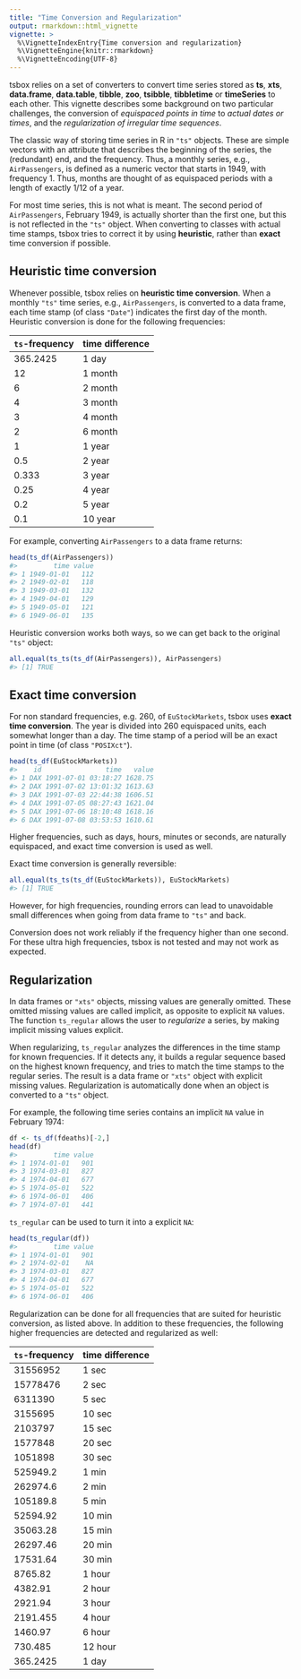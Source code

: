 ```yaml
---
title: "Time Conversion and Regularization"
output: rmarkdown::html_vignette
vignette: >
  %\VignetteIndexEntry{Time conversion and regularization}
  %\VignetteEngine{knitr::rmarkdown}
  %\VignetteEncoding{UTF-8}
---
```


tsbox relies on a set of converters to convert time series stored as **ts**, **xts**, **data.frame**, **data.table**, **tibble**, **zoo**, **tsibble**, **tibbletime** or **timeSeries** to each other. This vignette
describes some background on two particular challenges, the conversion of
*equispaced points in time* to *actual dates or times*, and the *regularization 
of irregular time sequences*.

The classic way of storing time series in R in `"ts"` objects. These are simple
vectors with an attribute that describes the beginning of the series, the
(redundant) end, and the frequency. Thus, a monthly series, e.g.,
`AirPassengers`, is defined as a numeric vector that starts in 1949, with
frequency 1. Thus, months are thought of as equispaced periods with a length of 
exactly 1/12 of a year.

For most time series, this is not what is meant. The second period of
`AirPassengers`, February 1949, is actually shorter than the first one, but this
is not reflected in the `"ts"` object. When converting to classes with actual
time stamps, tsbox tries to correct it by using **heuristic**, rather than
**exact** time conversion if possible.


## Heuristic time conversion

Whenever possible, tsbox relies on **heuristic time conversion**. When a monthly
`"ts"` time series, e.g., `AirPassengers`, is converted to a data frame, each
time stamp (of class `"Date"`) indicates the first day of the month.
Heuristic conversion is done for the following frequencies:


| `ts`-frequency | time difference |
|----------------|-----------------|
|       365.2425 | 1 day           |
|             12 | 1 month         |
|              6 | 2 month         |
|              4 | 3 month         |
|              3 | 4 month         |
|              2 | 6 month         |
|              1 | 1 year          |
|            0.5 | 2 year          |
|          0.333 | 3 year          |
|           0.25 | 4 year          |
|            0.2 | 5 year          |
|            0.1 | 10 year         |

For example, converting `AirPassengers` to a data frame returns:

```r
head(ts_df(AirPassengers))
#>         time value
#> 1 1949-01-01   112
#> 2 1949-02-01   118
#> 3 1949-03-01   132
#> 4 1949-04-01   129
#> 5 1949-05-01   121
#> 6 1949-06-01   135
```

Heuristic conversion works both ways, so we can get back to the original `"ts"`
object:

```r
all.equal(ts_ts(ts_df(AirPassengers)), AirPassengers)
#> [1] TRUE
```

## Exact time conversion

For non standard frequencies, e.g. 260, of `EuStockMarkets`, tsbox uses  **exact
time conversion**. The year is divided into 260 equispaced units, each somewhat
longer than a day. The time stamp of a period will be an exact point in time (of
class `"POSIXct"`).

```r
head(ts_df(EuStockMarkets))
#>    id                time   value
#> 1 DAX 1991-07-01 03:18:27 1628.75
#> 2 DAX 1991-07-02 13:01:32 1613.63
#> 3 DAX 1991-07-03 22:44:38 1606.51
#> 4 DAX 1991-07-05 08:27:43 1621.04
#> 5 DAX 1991-07-06 18:10:48 1618.16
#> 6 DAX 1991-07-08 03:53:53 1610.61
```

Higher frequencies, such as days, hours, minutes or seconds, are naturally
equispaced, and exact time conversion is used as well.

Exact time conversion is generally reversible:

```r
all.equal(ts_ts(ts_df(EuStockMarkets)), EuStockMarkets)
#> [1] TRUE
```

However, for high frequencies, rounding errors can lead to unavoidable small
differences when going from data frame to `"ts"` and back.

Conversion does not work reliably if the frequency higher than one second. For
these ultra high frequencies, tsbox is not tested and may not work as expected.


## Regularization

In data frames or `"xts"` objects, missing values are generally omitted. These
omitted missing values are called implicit, as opposite to explicit `NA` values.
The function `ts_regular` allows the user to *regularize* a series, by making
implicit missing values explicit.

When regularizing, `ts_regular` analyzes the differences in the time stamp for
known frequencies. If it detects any, it builds a regular sequence based on the
highest known frequency, and tries to match the time stamps to the regular
series. The result is a data frame or `"xts"` object with explicit missing
values. Regularization is automatically done when an object is converted to a
`"ts"` object.

For example, the following time series contains an implicit `NA` value in
February 1974:

```r
df <- ts_df(fdeaths)[-2,]
head(df)
#>         time value
#> 1 1974-01-01   901
#> 3 1974-03-01   827
#> 4 1974-04-01   677
#> 5 1974-05-01   522
#> 6 1974-06-01   406
#> 7 1974-07-01   441
```

`ts_regular` can be used to turn it into a explicit `NA`:

```r
head(ts_regular(df))
#>         time value
#> 1 1974-01-01   901
#> 2 1974-02-01    NA
#> 3 1974-03-01   827
#> 4 1974-04-01   677
#> 5 1974-05-01   522
#> 6 1974-06-01   406
```

Regularization can be done for all frequencies that are suited for heuristic
conversion, as listed above. In addition to these frequencies, the following
higher frequencies are detected and regularized as well:

| `ts`-frequency | time difference |
|----------------|-----------------|
|       31556952 | 1 sec           |
|       15778476 | 2 sec           |
|        6311390 | 5 sec           |
|        3155695 | 10 sec          |
|        2103797 | 15 sec          |
|        1577848 | 20 sec          |
|        1051898 | 30 sec          |
|       525949.2 | 1 min           |
|       262974.6 | 2 min           |
|       105189.8 | 5 min           |
|       52594.92 | 10 min          |
|       35063.28 | 15 min          |
|       26297.46 | 20 min          |
|       17531.64 | 30 min          |
|        8765.82 | 1 hour          |
|        4382.91 | 2 hour          |
|        2921.94 | 3 hour          |
|       2191.455 | 4 hour          |
|        1460.97 | 6 hour          |
|        730.485 | 12 hour         |
|       365.2425 | 1 day           |

